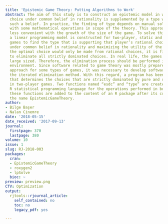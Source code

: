 ```yaml
---
title: 'Epistemic Game Theory: Putting Algorithms to Work'
abstract: The aim of this study is to construct an epistemic model in which each rational
  choice under common belief in rationality is supplemented by a type which expresses
  such a belief. In practice, the finding of type depends on manual solution approach
  with some mathematical operations in scope of the theory. This approach becomes
  less convenient with the growth of the size of the game. To solve this difficulty,
  a linear programming model is constructed for two-player, static and non-cooperative
  games to find the type that is supporting that player’s rational choice is optimal
  under common belief in rationality and maximizing the utility of the game. Since
  the optimal choice would only be made from rational choices, it is first necessary
  to eliminate all strictly dominated choices. In real life, the games are usually
  large sized. Therefore, the elimination process should be performed in a computer
  environment. Since software related to game theory was mostly prepared with a result-oriented
  approach for some types of games, it was necessary to develop software to execute
  the iterated elimination method. With this regard, a program has been developed
  that determines the choices that are strictly dominated by pure and randomized choices
  in two-player games. Two functions named “esdc” and “type” are created by using
  R statistical programming language for the operations performed in both parts, and
  these functions are added to the content of an R package after its creation with
  the name EpistemicGameTheory.
author:
- Bilge Başer
- Nalan Cinemre
date: '2018-05-15'
date_received: '2017-09-13'
journal:
  firstpage: 370
  lastpage: 380
volume: 10
issue: 1
slug: RJ-2018-003
packages:
  cran:
  - EpistemicGameTheory
  - roxygen2
  - lpSolve
  bioc: ~
preview: preview.png
CTV: Optimization
output:
  rjtools::rjournal_article:
    self_contained: no
    toc: no
    legacy_pdf: yes

---
```

